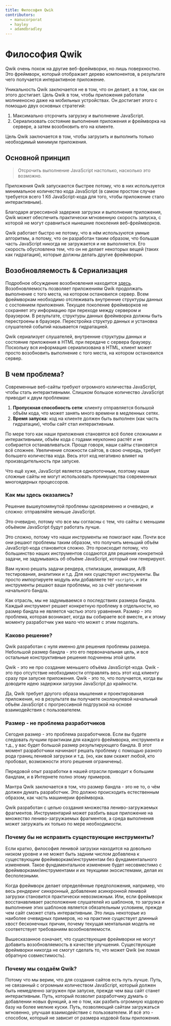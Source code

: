 ```yaml
---
title: Философия Qwik
contributors:
  - manucorporat
  - hayley
  - adamdbradley
---
```


# Философия Qwik

Qwik очень похож на другие веб-фреймворки, но лишь поверхностно. Это фреймворк, который отображает дерево компонентов, в результате чего получается интерактивное приложение.

Уникальность Qwik заключается не в том, что он делает, а в том, как он этого достигает. Цель Qwik в том, чтобы приложения работали молниеносно даже на мобильных устройствах. Он достигает этого с помощью двух основных стратегий:

1. Максимально отсрочить загрузку и выполнение JavaScript.
2. Сериализовать состояние выполнения приложения и фреймворка на сервере, а затем возобновить его на клиенте.

Цель Qwik заключается в том, чтобы загрузить и выполнить только необходимый минимум приложения.

## Основной принцип

> Отсрочить выполнение JavaScript настолько, насколько это возможно.

Приложения Qwik запускаются быстрее потому, что в них используется минимальное количество кода JavaScript (в самом простом случае требуется всего 1 Кб JavaScript-кода для того, чтобы приложение стало интерактивным).

Благодаря агрессивной задержке загрузки и выполнения приложения, Qwik может обеспечить практически мгновенную скорость запуска, с которой не могут сравниться нынешние поколения веб-фреймворков.

Qwik работает быстро не потому, что в нём используются умные алгоритмы, а потому, что он разработан таким образом, что большая часть JavaScript никогда не загружается и не выполняется. Его скорость обусловлена тем, что он не делает некоторых вещей (таких как гидратация), которые должны делать другие фреймворки.

## Возобновляемость & Сериализация

Подробное обсуждение возобновления находится [здесь](./../concepts/resumable/index.mdx). Возобновляемость позволяет приложениям Qwik продолжать выполнение с того места, на котором остановился сервер. Всем фреймворкам необходимо отслеживать внутренние структуры данных с состоянием приложения. Текущее поколение фреймворков не сохраняет эту информацию при переходе между сервером и браузером. В результате, структуры данных фреймворка должны быть перестроены в браузере. Перестройка структур данных и установка слушателей событий называется гидратацией.

Qwik сериализует слушателей, внутренние структуры данных и состояние приложения в HTML при передаче с сервера браузеру. Поскольку вся информация сериализована в HTML, клиент может просто возобновить выполнение с того места, на котором остановился сервер.

## В чем проблема?

Современные веб-сайты требуют огромного количества JavaScript, чтобы стать интерактивными. Слишком большое количество JavaScript приводит к двум проблемам:

1. **Пропускная способность сети**: клиенту отправляется большой объём кода, что может занять много времени в медленных сетях.
2. **Время запуска**: код на клиенте должен быть выполнен (как часть гидратации), чтобы сайт стал интерактивным.

По мере того как наши приложения становятся всё более сложными и интерактивными, объём кода с годами неуклонно растёт и не собирается останавливаться. Проще говоря, наши сайты становятся всё сложнее. Увеличение сложности сайтов, в свою очередь, требует большего количества кода. Весь этот код негативно влияет на производительность при запуске.

Что ещё хуже, JavaScript является однопоточным, поэтому наши сложные сайты не могут использовать преимущества современных многоядерных процессоров.

### Как мы здесь оказались?

Решение вышеупомянутой проблемы одновременно и очевидно, и сложно: отправляйте меньше JavaScript.

Это очевидно, потому что все мы согласны с тем, что сайты с меньшим объёмом JavaScript будут работать лучше.

Это сложно, потому что наши инструменты не помогают нам. Почти все они решают проблемы таким образом, что получить меньший объём JavaScript-кода становится сложно. Это происходит потому, что большинство наших инструментов создаются для решения конкретной задачи, не задумываясь об объёме JavaScript, который они генерируют.

Вам нужно решать задачи рендера, стилизации, анимации, A/B тестирования, аналитики и т.д. Для них существуют инструменты. Вы просто импортируете модуль или добавляете тег `<script>`, и эти инструменты решают ваши проблемы, но за счёт увеличения начального бандла.

Как отрасль, мы не задумываемся о последствиях размера бандла. Каждый инструмент решает конкретную проблему в отдельности, но размер бандла не является частью этого уравнения. Размер - это проблема, которая возникает, когда вы собираете всё вместе, и к этому моменту разработчик уже мало что может с этим поделать.

### Каково решение?

Qwik разработан с нуля именно для решения проблемы размера. Небольшой размер бандла - это его первоначальная цель, и все остальные конструктивные решения подчинены этой цели.

Qwik - это не про создание меньшего объёма JavaScript-кода. Qwik - это про отсутствие необходимости отправлять весь этот код клиенту сразу при запуске приложения. Qwik - это то, что получается, когда вы доводите идею задержки загрузки JavaScript до крайности.

Да, Qwik требует другого образа мышления и проектирования приложения, но в результате вы получаете околонулевой начальный объём JavaScript с прогрессивной подгрузкой на основе взаимодействия с пользователем.

### Размер - не проблема разработчиков

Сегодня размер - это проблема разработчиков. Если вы будете следовать лучшим практикам для каждого фреймворка, инструмента и т.д., у вас будет большой размер результирующего бандла. В этот момент разработчики начинают решать проблему с помощью разного рода границ ленивой загрузки и т.д. (но, как вам скажет любой, кто пробовал, возможности этого решения ограничены).

Передовой опыт разработки в нашей отрасли приводит к большим бандлам, и в Интернете полно этому примеров.

Мантра Qwik заключается в том, что размер бандла - это не то, о чём должен думать разработчик. Это должно происходить естественным образом, как часть машинерии фреймворка.

Qwik разработан с целью создания множества лениво-загружаемых фрагментов. Инструментарий может разбить ваше приложение на множество лениво-загружаемых фрагментов, а среда выполнения может загружать их только по мере необходимости.

### Почему бы не исправить существующие инструменты?

Если кратко, философия ленивой загрузки находится на довольно низком уровне и не может быть задним числом добавлена к существующим фреймворкам/инструментам без фундаментального изменения. Такое фундаментальное изменение будет несовместимо с фреймворками/инструментами и их теукщими экосистемами, делая их бесполезными.

Когда фреймворк делает определённые предположения, например, что весь рендеринг синхронный, добавление асинхронной ленивой загрузки становится практически невозможным. Или, если фреймворк восстанавливает расположение слушателей из шаблонов, то загрузка и выполнение этих шаблонов является обязательным условием, прежде чем сайт сможет стать интерактивным. Это лишь некоторые из наиболее очевидных примеров, но на практике существует длинный хвост бесконечных причин, почему текущая ментальная модель не соответствует требованиям возобновляемости.

Вышесказанное означает, что существующие фреймворки не могут добавить возобновляемость в качестве улучшения. Существующие фреймворки никогда не смогут сделать то, что может Qwik (не ломая обратную совместимость).

### Почему мы создаём Qwik?

Потому что мы верим, что для создания сайтов есть путь лучше. Путь, не связанный с огромным количеством JavaScript, который должен быть немедленно загружен при запуске, прежде чем ваш сайт станет интерактивным. Путь, который позволит разработчику думать о добавлении новых функций, а не о том, как разбить огромную кодовую базу на более мелкие куски. Путь, позволяющий сайтам загружаться мгновенно, улучшая взаимодействие с пользователем. И всё это - способом, который не зависит от размера кодовой базы приложения.
